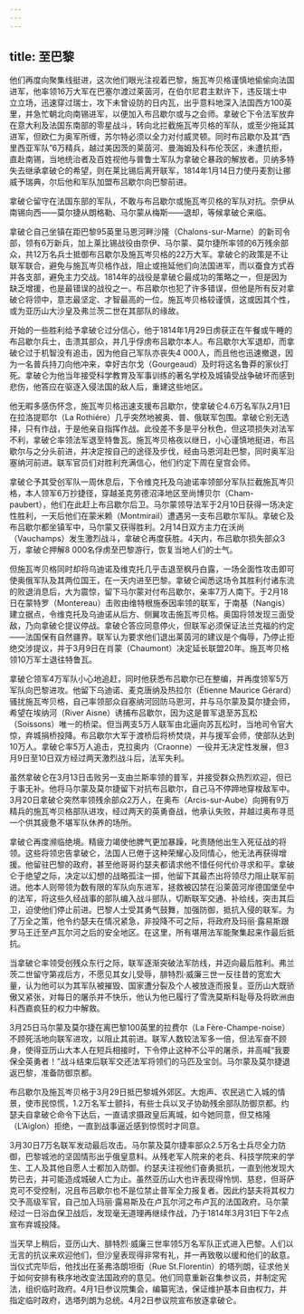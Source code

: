 ```yaml
---
---
---
```

title: 至巴黎
---




他们再度向聚集线挺进，这次他们眼光注视着巴黎，施瓦岑贝格谨慎地偷偷向法国进军，他率领16万大军在巴塞尔渡过莱茵河，在伯尔尼君主默许下，违反瑞士中立立场，迅速穿过瑞士，攻下未曾设防的日内瓦，出乎意料地深入法国西方100英里，并急忙朝北向南锡进军，以便加入布吕歇尔或与之会师。拿破仑下令法军放弃在意大利及法国东南部的零星战斗，转向北拦截施瓦岑贝格的军队，或至少拖延其进军，但欧仁为奥军所缠，苏尔特必须以全力对付威灵顿。同时布吕歇尔及其“西里西亚军队”6万精兵，越过美因茨的莱茵河、曼海姆及科布伦茨区，未遭抗拒，直赴南锡，当地统治者及百姓视他与普鲁士军队为拿破仑暴政的解放者。贝纳多特失去继承拿破仑的希望，则在莱比锡后离开联军，1814年1月14日力使丹麦割让挪威予瑞典，尔后他和军队加盟布吕歇尔向巴黎前进。

拿破仑留守在法国东部的军队，不敢与布吕歇尔或施瓦岑贝格的军队对抗。奈伊从南锡向西——莫尔捷从朗格勒、马尔蒙从梅斯——退却，等候拿破仑来临。

拿破仑自己坐镇在距巴黎95英里马恩河畔沙隆（Chalons-sur-Marne）的新司令部，领有6万新兵，加上莱比锡战役由奈伊、马尔蒙、莫尔捷所率领的6万残余部众，共12万名兵士抵御布吕歇尔及施瓦岑贝格的22万大军。拿破仑的政策是不让联军联合，避免与施瓦岑贝格作战，阻止或拖延他们向法国进军，而以蚕食方式吞并各支部，避免主力交战。1814年的战役是拿破仑最成功的策略之一，但是因为缺乏增援，也是最错误的战役之一。布吕歇尔也犯了许多错误，但他是所有反对拿破仑将领中，意志最坚定、才智最高的一位。施瓦岑贝格较谨慎，这或因其个性，或为亚历山大沙皇及弗兰茨二世在其部队的缘故。

开始的一些胜利给予拿破仑过分信心，他于1814年1月29日虏获正在午餐或午睡的布吕歇尔兵士，击溃其部众，并几乎俘虏布吕歇尔本人。布吕歇尔大军退却，而拿破仑过于机智没有追击，因为他自己军队亦丧失4 000人，而且他也迅速撤退，因为一名普兵持刀向他冲来，幸好古尔戈（Gourgeaud）及时将这名鲁莽的家伙打死。拿破仑为他当年接受科学教育及军事训练的著名学校及城镇受战争破坏而感到悲伤，他答应在驱逐入侵法国的敌人后，重建这些地区。

他无暇多感伤怀念，施瓦岑贝格迅速支援布吕歇尔，使拿破仑4.6万名军队2月1日在拉洛提耶尔（La Rothiére）几乎突然地被奥、普、俄联军包围。拿破仑别无选择，只有作战，于是他亲自指挥作战。此役差不多是平分秋色，但这项损失对法军不利，拿破仑率领法军退至特鲁瓦。施瓦岑贝格夜以继日，小心谨慎地挺进，布吕歇尔与之分头前进，并决定按自己的途径及步伐，经由马恩河赴巴黎，同时奥军沿塞纳河前进。联军官员们对胜利充满信心，他们约定下周在皇宫会师。

拿破仑予其受创军队一周休息后，下令维克托及乌迪诺率领部分军队拦截施瓦岑贝格，本人领军6万抄捷径，穿越圣克劳德沼泽地区至尚博贝尔（Cham-paubert），他们在此赶上布吕歇尔后卫。马尔蒙领导法军于2月10日获得一场决定性胜利，一天后他们在蒙米赖（Montmirail）遭遇另一支布吕歇尔军队。拿破仑及布吕歇尔都坐镇军中，马尔蒙又获得胜利。2月14日双方主力在沃尚（Vauchamps）发生激烈战斗，拿破仑再度获胜。4天内，布吕歇尔损失部众3万，拿破仑押解8 000名俘虏至巴黎游行，恢复当地人们的士气。

但施瓦岑贝格同时却将乌迪诺及维克托几乎击退至枫丹白露，一场全面性攻击即可使奥俄军队及其两位国王，在一天内进至巴黎。拿破仑闻悉这场令其胜利付诸东流的败退消息后，大为震惊，留下马尔蒙对付布吕歇尔，亲率7万人南下。于2月18日在蒙特罗（Montereau）击败由维特根施泰因率领的联军，于南基（Nangis）建立据点，令维克托及乌迪诺从后方、侧翼攻击施瓦岑贝格。奥国将领发现三面受敌，乃向拿破仑提议停战。拿破仑答应同意停火，但联军必须保证法兰克福的约定——法国保有自然疆界。联军认为要求他们退出莱茵河的建议是个侮辱，乃停止拒绝交涉提议，并于3月9日在肖蒙（Chaumont）决定延长联盟20年。施瓦岑贝格领10万军士退往特鲁瓦。

拿破仑领军4万军队小心地追赶，同时他获悉布吕歇尔已在整编，并再度领军5万军队向巴黎进攻。他留下乌迪诺、麦克唐纳及热拉尔（Ëtienne Maurice Gérard）骚扰施瓦岑贝格，自己率领部众自塞纳河回防马恩河，并与马尔蒙及莫尔捷会师，希望在埃纳河（River Aisne）诱捕布吕歇尔，因为这是普军退至苏瓦松（Soissons）唯一的桥梁。但当两支5万人联军由北逼向苏瓦松时，当地司令官大惊，弃城捐桥投降。布吕歇尔大军于渡桥后将桥焚烧，并与援军会师，使部队达到10万人。拿破仑率5万人追击，克拉奥内（Craonne）一役并无决定性发展，但3月9日至10日双方经过两天激烈战斗后，法军失利。

虽然拿破仑在3月13日击败另一支由兰斯率领的普军，并接受群众热烈欢迎，但已于事无补。他将马尔蒙及莫尔捷留下对抗布吕歇尔，自己马不停蹄地穿梭敌军中。3月20日拿破仑突然率领残余部众2万人，在奥布（Arcis-sur-Aube）向拥有9万精兵的施瓦岑贝格部队进攻，经过两天的英勇奋战，他承认失败，并越过奥布寻觅一个供其疲惫不堪军队休养的场所。

拿破仑再度濒临绝境。精疲力竭使他脾气更加暴躁，叱责随他出生入死征战的将领。这些将领忠告拿破仑，法国人已倦于这种荣耀心及同情心，他无法再获得增援。他留驻巴黎的政府，甚至他哥哥约瑟夫都请求他不惜任何代价寻求和平。拿破仑于绝望之际，决定以幻想的战略孤注一掷，他留下其最杰出将领尽力阻止联军前进。他本人则带领为数有限的军队向东进军，拯救被囚禁在沿莱茵河岸德国堡垒中的法军，将这些久经战事的部队编入战斗部队，切断联军交通、补给线，突击其后卫，迫使他们停止前进。巴黎人士受其勇气鼓舞，加强防御，抵抗入侵的联军。为了万全之策，他令约瑟夫在情况紧急，非投降不可之际，将政府及玛丽·露易斯跟罗马王迁至卢瓦尔河之后的安全地区。在这里，所有堪用法军能聚集起来作最后抵抗。

当拿破仑率领受创残众东行之际，联军逐渐突破法军防线，并迈向最后胜利。弗兰茨二世留守第戎后方，不愿见其女儿受辱，腓特烈·威廉三世一反往昔的宽宏大量，认为他可以为其军队被摧毁、国家遭分裂及个人被放逐而报复。亚历山大既骄傲又紧张，对每日的屠杀并不快乐，他认为他已履行了雪洗莫斯科耻辱及将欧洲由科西嘉疯狂的权力中解救。

3月25日马尔蒙及莫尔捷在离巴黎100英里的拉费尔（La Fère-Champe-noise）不顾死活地向联军进攻，以阻止其前进。联军人数较法军多一倍，但法军奋不顾身，使得亚历山大本人在短兵相接时，下令停止这种不公平的屠杀，并高喊“我要保全英勇者！”战斗结束后联军交还法军将领们的马匹及宝剑。马尔蒙及莫尔捷退返巴黎，准备防御京都。

布吕歇尔及施瓦岑贝格于3月29日抵巴黎城外郊区。大炮声、农民逃亡入城的情景，使市民惊慌，1.2万名军士颤抖，有些士兵以叉子协助残余部队防御京都。约瑟夫自拿破仑命令下达后，一直请求摄政皇后离城，如今她同意，但艾格隆（L’Aiglon）拒绝，一直到战事逼近感到惊慌时才同意。

3月30日7万名联军发动最后攻击。马尔蒙及莫尔捷率部众2.5万名士兵尽全力防御，巴黎城池的坚固情形出乎俄皇意料。从残老军人院来的老兵、科技学院来的学生、工人及其他自愿人士都加入防御。约瑟夫注视他们奋勇抵抗，一直到他发现大势已去，并可能造成城破人亡为止。虽然亚历山大也许表现得怜悯、慈悲，但哥萨克可不受控制，况且布吕歇尔也不是位禁止普军全力报复者。因此约瑟夫将其权力交予高级军官，自己加入玛丽·露易斯及在卢瓦尔河之布卢瓦的法国政府。马尔蒙经过一日浴血保卫战后，发现毫无道理再继续作战，乃于1814年3月31日下午2点宣布弃城投降。

当天早上稍后，亚历山大、腓特烈·威廉三世率领5万名军队正式进入巴黎。人们以无言的抗议来欢迎他们，但沙皇表现得非常有礼，并一再致敬以缓和他们的敌意。当仪式完毕后，他找出在圣弗洛朗坦街（Rue St.Florentin）的塔列朗，征求他关于如何安排有秩序地改变法国政府的意见。他们同意重新召集参议员，并制定宪法，组织临时政府。4月1日参议院集会，编纂宪法，保证维护基本自由权力，并指定临时政府，选塔列朗为总统。4月2日参议院宣布放逐拿破仑。